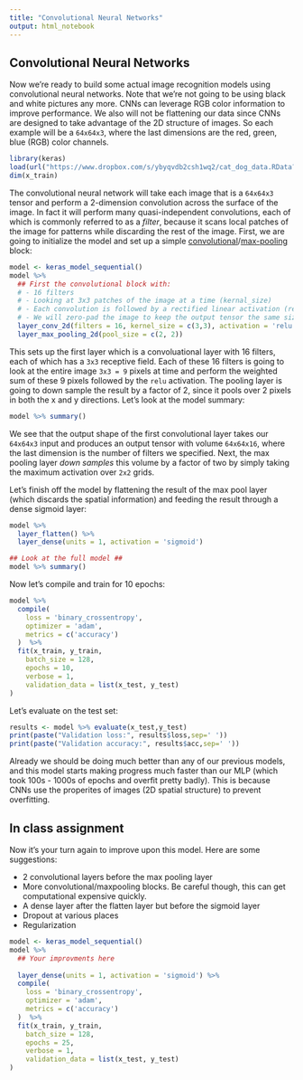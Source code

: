 ```yaml
---
title: "Convolutional Neural Networks"
output: html_notebook
---
```

## Convolutional Neural Networks
Now we're ready to build some actual image recognition models using convolutional neural networks. Note that we're not going to be using black and white pictures any more. CNNs can leverage RGB color information to improve performance. We also will not be flattening our data since CNNs are designed to take advantage of the 2D structure of images. So each example will be a `64x64x3`, where the last dimensions are the red, green, blue (RGB) color channels. 
```r
library(keras)
load(url("https://www.dropbox.com/s/ybyqvdb2csh1wq2/cat_dog_data.RData?dl=1"))
dim(x_train)
```

The convolutional neural network will take each image that is a `64x64x3` tensor and perform a 2-dimension convolution across the surface of the image. In fact it will perform many quasi-independent convolutions, each of which is commonly referred to as a *filter*, because it scans local patches of the image for patterns while discarding the rest of the image. First, we are going to initialize the model and set up a simple [convolutional](https://keras.rstudio.com/reference/layer_conv_2d.html)/[max-pooling](https://keras.rstudio.com/reference/layer_max_pooling_2d.html) block:
```r
model <- keras_model_sequential()
model %>%
  ## First the convolutional block with:
  # - 16 filters
  # - Looking at 3x3 patches of the image at a time (kernal_size)
  # - Each convolution is followed by a rectified linear activation (relu)
  # - We will zero-pad the image to keep the output tensor the same size as the input tensor
  layer_conv_2d(filters = 16, kernel_size = c(3,3), activation = 'relu', input_shape = c(64,64,3),padding = "same") %>% 
  layer_max_pooling_2d(pool_size = c(2, 2))
```

This sets up the first layer which is a convoluational layer with 16 filters, each of which has a `3x3` receptive field. Each of these 16 filters is going to look at the entire image `3x3 = 9` pixels at time and perform the weighted sum of these 9 pixels followed by the `relu` activation.  The pooling layer is going to down sample the result by a factor of 2, since it pools over 2 pixels in both the x and y directions. Let's look at the model summary:
```r
model %>% summary()
```
We see that the output shape of the first convolutional layer takes our `64x64x3` input and produces an output tensor with volume `64x64x16`, where the last dimension is the number of filters we specified. Next, the max pooling layer _down samples_ this volume by a factor of two by simply taking the maximum activation over `2x2` grids. 

Let's finish off the model by flattening the result of the max pool layer (which discards the spatial information) and feeding the result through a dense sigmoid layer:
```r
model %>%
  layer_flatten() %>% 
  layer_dense(units = 1, activation = 'sigmoid')

## Look at the full model ##
model %>% summary()
```
Now let's compile and train for 10 epochs:
```r
model %>% 
  compile(
    loss = 'binary_crossentropy',
    optimizer = 'adam',
    metrics = c('accuracy')
  )  %>% 
  fit(x_train, y_train,
    batch_size = 128,
    epochs = 10,
    verbose = 1,
    validation_data = list(x_test, y_test)
)


```
Let's evaluate on the test set:
```r
results <- model %>% evaluate(x_test,y_test)
print(paste("Validation loss:", results$loss,sep=' '))
print(paste("Validation accuracy:", results$acc,sep=' '))
```
Already we should be doing much better than any of our previous models, and this model starts making progress much faster than our MLP (which took 100s - 1000s of epochs and overfit pretty badly). This is because CNNs use the properites of images (2D spatial structure) to prevent overfitting. 

## In class assignment
Now it's your turn again to improve upon this model. Here are some suggestions:

- 2 convolutional layers before the max pooling layer
- More convolutional/maxpooling blocks. Be careful though, this can get computational expensive quickly.
- A dense layer after the flatten layer but before the sigmoid layer
- Dropout at various places
- Regularization
```r
model <- keras_model_sequential()
model %>%
  ## Your improvments here
  
  layer_dense(units = 1, activation = 'sigmoid') %>%
  compile(
    loss = 'binary_crossentropy',
    optimizer = 'adam',
    metrics = c('accuracy')
  )  %>% 
  fit(x_train, y_train,
    batch_size = 128,
    epochs = 25,
    verbose = 1,
    validation_data = list(x_test, y_test)
)
```


